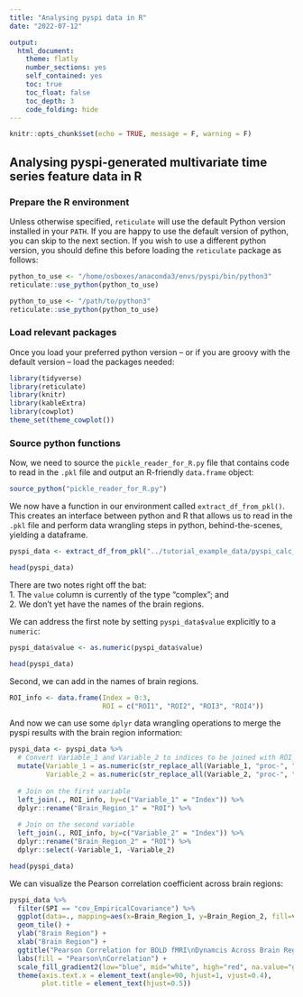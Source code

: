 ```yaml
---
title: "Analysing pyspi data in R"
date: "2022-07-12"

output:
  html_document:
    theme: flatly
    number_sections: yes
    self_contained: yes
    toc: true
    toc_float: false
    toc_depth: 3
    code_folding: hide
---
```


```r
knitr::opts_chunk$set(echo = TRUE, message = F, warning = F)
```

## Analysing pyspi-generated multivariate time series feature data in R

### Prepare the R environment

Unless otherwise specified, `reticulate` will use the default Python version installed in your `PATH`. If you are happy to use the default version of python, you can skip to the next section. If you wish to use a different python version, you should define this before loading the `reticulate` package as follows:
```r
python_to_use <- "/home/osboxes/anaconda3/envs/pyspi/bin/python3"
reticulate::use_python(python_to_use)
```

```r
python_to_use <- "/path/to/python3"
reticulate::use_python(python_to_use)
```

### Load relevant packages

Once you load your preferred python version -- or if you are groovy with the default version -- load the packages needed:

```r
library(tidyverse)
library(reticulate)
library(knitr)
library(kableExtra)
library(cowplot)
theme_set(theme_cowplot())
```

### Source python functions

Now, we need to source the `pickle_reader_for_R.py` file that contains code to read in the `.pkl` file and output an R-friendly `data.frame` object:
```r
source_python("pickle_reader_for_R.py")
```

We now have a function in our environment called `extract_df_from_pkl()`. This creates an interface between python and R that allows us to read in the `.pkl` file and perform data wrangling steps in python, behind-the-scenes, yielding a dataframe.

```r
pyspi_data <- extract_df_from_pkl("../tutorial_example_data/pyspi_calc_set1_table.pkl")

head(pyspi_data)
```

There are two notes right off the bat:  
1. The `value` column is currently of the type "complex"; and   
2. We don't yet have the names of the brain regions. 

We can address the first note by setting `pyspi_data$value` explicitly to a `numeric`:
```r
pyspi_data$value <- as.numeric(pyspi_data$value)

head(pyspi_data)
```
Second, we can add in the names of brain regions.

```r
ROI_info <- data.frame(Index = 0:3,
                       ROI = c("ROI1", "ROI2", "ROI3", "ROI4"))
```


And now we can use some `dplyr` data wrangling operations to merge the pyspi results with the brain region information:
```r
pyspi_data <- pyspi_data %>%
  # Convert Variable_1 and Variable_2 to indices to be joined with ROI_info table
  mutate(Variable_1 = as.numeric(str_replace_all(Variable_1, "proc-", "")),
         Variable_2 = as.numeric(str_replace_all(Variable_2, "proc-", ""))) %>%
  
  # Join on the first variable
  left_join(., ROI_info, by=c("Variable_1" = "Index")) %>%
  dplyr::rename("Brain_Region_1" = "ROI") %>%
  
  # Join on the second variable
  left_join(., ROI_info, by=c("Variable_2" = "Index")) %>%
  dplyr::rename("Brain_Region_2" = "ROI") %>%
  dplyr::select(-Variable_1, -Variable_2)

head(pyspi_data)
```

We can visualize the Pearson correlation coefficient across brain regions:

```r
pyspi_data %>%
  filter(SPI == "cov_EmpiricalCovariance") %>%
  ggplot(data=., mapping=aes(x=Brain_Region_1, y=Brain_Region_2, fill=value)) +
  geom_tile() +
  ylab("Brain Region") +
  xlab("Brain Region") +
  ggtitle("Pearson Correlation for BOLD fMRI\nDynamcis Across Brain Regions") +
  labs(fill = "Pearson\nCorrelation") +
  scale_fill_gradient2(low="blue", mid="white", high="red", na.value="gray80") +
  theme(axis.text.x = element_text(angle=90, hjust=1, vjust=0.4),
        plot.title = element_text(hjust=0.5))
```

